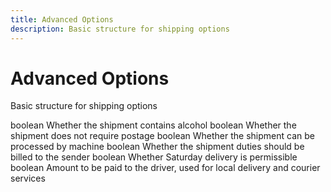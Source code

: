 ```yaml
---
title: Advanced Options
description: Basic structure for shipping options
---
```


# Advanced Options

Basic structure for shipping options

<Reference>
  <Field name="contains_alcohol" nullable={true}>
    <Type>
      boolean
    </Type>
    <Description>
      Whether the shipment contains alcohol
    </Description>
  </Field>
  <Field name="no_postage" nullable={true}>
    <Type>
      boolean
    </Type>
    <Description>
      Whether the shipment does not require postage
    </Description>
  </Field>
  <Field name="nonmachineable" nullable={true}>
    <Type>
      boolean
    </Type>
    <Description>
      Whether the shipment can be processed by machine
    </Description>
  </Field>
  <Field name="bill_duties_to_sender" nullable={true}>
    <Type>
      boolean
    </Type>
    <Description>
      Whether the shipment duties should be billed to the sender
    </Description>
  </Field>
  <Field name="saturday_delivery" nullable={true}>
    <Type>
      boolean
    </Type>
    <Description>
      Whether Saturday delivery is permissible
    </Description>
  </Field>
  <Field name="tip" nullable={true}>
    <Type>
      boolean
    </Type>
    <Description>
      Amount to be paid to the driver, used for local delivery and courier services
    </Description>
  </Field>
</Reference>
